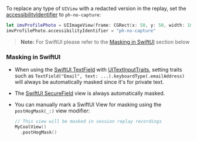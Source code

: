 To replace any type of `UIView` with a redacted version in the replay, set the [accessibilityIdentifier](https://developer.apple.com/documentation/uikit/uiaccessibilityidentification/1623132-accessibilityidentifier) to `ph-no-capture`:

```swift
let imvProfilePhoto = UIImageView(frame: CGRect(x: 50, y: 50, width: 100, height: 100))
imvProfilePhoto.accessibilityIdentifier = "ph-no-capture"
```

> **Note:** For SwiftUI please refer to the [Masking in SwiftUI](#masking-in-swiftui) section below

### Masking in SwiftUI

- When using the [SwiftUI TextField](https://developer.apple.com/documentation/swiftui/textfield) with [UITextInputTraits](https://developer.apple.com/documentation/uikit/uitextinputtraits), setting traits such as `TextField("Email", text: ...).keyboardType(.emailAddress)` will always be automatically masked since it's for private text.
- The [SwiftUI SecureField](https://developer.apple.com/documentation/swiftui/securefield) view is always automatically masked.
- You can manually mark a SwiftUI View for masking using the `postHogMask(_:)` view modifier:

  ```swift
  // This view will be masked in session replay recordings
  MyCoolView()
    .postHogMask()
  ```